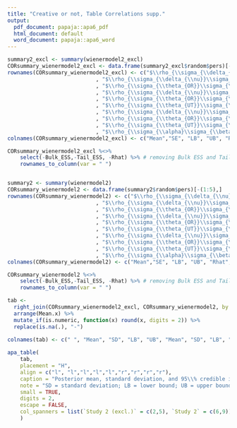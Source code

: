 ```yaml
---
title: "Creative or not, Table Correlations supp."
output:
  pdf_document: papaja::apa6_pdf
  html_document: default
  word_document: papaja::apa6_word
---
```

```r
summary2_excl <- summary(wienermodel2_excl)
CORsummary_wienermodel2_excl <- data.frame(summary2_excl$random$pers)[-(1:5),]
rownames(CORsummary_wienermodel2_excl) <- c("$\\rho_{\\sigma_{\\delta_{\\nu}}\\sigma_{\\theta_{OR}}}$"
                            , "$\\rho_{\\sigma_{\\delta_{\\nu}}\\sigma_{\\theta_{UT}}}$"
                            , "$\\rho_{\\sigma_{\\theta_{OR}}\\sigma_{\\theta_{UT}}}$"
                            , "$\\rho_{\\sigma_{\\delta_{\\nu}}\\sigma_{\\alpha}}$"
                            , "$\\rho_{\\sigma_{\\theta_{OR}}\\sigma_{\\alpha}}$"
                            , "$\\rho_{\\sigma_{\\theta_{UT}}\\sigma_{\\alpha}}$"
                            , "$\\rho_{\\sigma_{\\delta_{\\nu}}\\sigma_{\\beta}}$"
                            , "$\\rho_{\\sigma_{\\theta_{OR}}\\sigma_{\\beta}}$"
                            , "$\\rho_{\\sigma_{\\theta_{UT}}\\sigma_{\\beta}}$"
                            , "$\\rho_{\\sigma_{\\alpha}\\sigma_{\\beta}}$")
colnames(CORsummary_wienermodel2_excl) <- c("Mean","SE", "LB", "UB", "Rhat", "Bulk_ESS", "Tail_ESS")

CORsummary_wienermodel2_excl %<>%
    select(-Bulk_ESS,-Tail_ESS, -Rhat) %>% # removing Bulk ESS and Tail ESS
    rownames_to_column(var = " ")


summary2 <- summary(wienermodel2)
CORsummary_wienermodel2 <- data.frame(summary2$random$pers)[-(1:5),]
rownames(CORsummary_wienermodel2) <- c("$\\rho_{\\sigma_{\\delta_{\\nu}}\\sigma_{\\theta_{OR}}}$"
                            , "$\\rho_{\\sigma_{\\delta_{\\nu}}\\sigma_{\\theta_{UT}}}$"
                            , "$\\rho_{\\sigma_{\\theta_{OR}}\\sigma_{\\theta_{UT}}}$"
                            , "$\\rho_{\\sigma_{\\delta_{\\nu}}\\sigma_{\\alpha}}$"
                            , "$\\rho_{\\sigma_{\\theta_{OR}}\\sigma_{\\alpha}}$"
                            , "$\\rho_{\\sigma_{\\theta_{UT}}\\sigma_{\\alpha}}$"
                            , "$\\rho_{\\sigma_{\\delta_{\\nu}}\\sigma_{\\beta}}$"
                            , "$\\rho_{\\sigma_{\\theta_{OR}}\\sigma_{\\beta}}$"
                            , "$\\rho_{\\sigma_{\\theta_{UT}}\\sigma_{\\beta}}$"
                            , "$\\rho_{\\sigma_{\\alpha}\\sigma_{\\beta}}$")
colnames(CORsummary_wienermodel2) <- c("Mean","SE", "LB", "UB", "Rhat", "Bulk_ESS", "Tail_ESS")

CORsummary_wienermodel2 %<>%
    select(-Bulk_ESS,-Tail_ESS, -Rhat) %>% # removing Bulk ESS and Tail ESS
    rownames_to_column(var = " ")

tab <- 
  right_join(CORsummary_wienermodel2_excl, CORsummary_wienermodel2, by = " ") %>% 
  arrange(Mean.x) %>% 
  mutate_if(is.numeric, function(x) round(x, digits = 2)) %>% 
  replace(is.na(.), "-")

colnames(tab) <- c(" ", "Mean", "SD", "LB", "UB", "Mean", "SD", "LB", "UB")
  
apa_table(
    tab,
    placement = "H",
    align = c("l", "l","l","l","l","r","r","r","r"),
    caption = "Posterior mean, standard deviation, and 95\\% credible interval for the correlations among random effects parameters",
    note = "SD = standard deviation; LB = lower bound; UB = upper bound.",
    small = TRUE,
    digits = 2,
    escape = FALSE,
    col_spanners = list(`Study 2 (excl.)` = c(2,5), `Study 2` = c(6,9))
    )
```